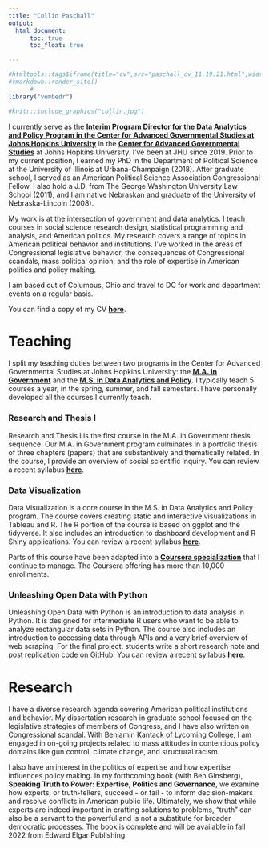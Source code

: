 ```yaml
---
title: "Collin Paschall"
output: 
  html_document:
      toc: true
      toc_float: true

---
```


```r
#htmltools::tags$iframe(title="cv",src="paschall_cv_11.19.21.html",width=1000,height=200)
#rmarkdown::render_site()
      #
library("vembedr")
```

```r
#knitr::include_graphics("collin.jpg")
```
I currently serve as the **[Interim Program Director for the Data Analytics and Policy Program in the Center for Advanced Governmental Studies at Johns Hopkins University](https://advanced.jhu.edu/directory/collin-paschall/)** in the **[Center for Advanced Governmental Studies](https://advanced.jhu.edu/about/centers/center-for-advanced-governmental-studies/)** at Johns Hopkins University. I've been at JHU since 2019. Prior to my current position, I earned my PhD in the Department of Political Science at the University of Illinois at Urbana-Champaign (2018). After graduate school, I served as an American Political Science Association Congressional Fellow. I also hold a J.D. from The George Washington University Law School (2011), and I am native Nebraskan and graduate of the University of Nebraska-Lincoln (2008).

My work is at the intersection of government and data analytics. I teach courses in social science research design, statistical programming and analysis, and American politics. My research covers a range of topics in American political behavior and institutions. I've worked in the areas of Congressional legislative behavior, the consequences of Congressional scandals, mass political opinion, and the role of expertise in American politics and policy making.

I am based out of Columbus, Ohio and travel to DC for work and department events on a regular basis.

You can find a copy of my CV **[here](http://collinpaschall.github.io/paschall_cv11.19.21.pdf)**.


# Teaching

I split my teaching duties between two programs in the Center for Advanced Governmental Studies at Johns Hopkins University: the **[M.A. in Government](https://advanced.jhu.edu/academics/graduate/ma-government/)** and the **[M.S. in Data Analytics and Policy](https://advanced.jhu.edu/academics/graduate/ms-data-analytics-policy/)**. I typically teach 5 courses a year, in the spring, summer, and fall semesters. I have personally developed all the courses I currently teach.

### Research and Thesis I

Research and Thesis I is the first course in the M.A. in Government thesis sequence. Our M.A. in Government program culminates in a portfolio thesis of three chapters (papers) that are substantively and thematically related. In the course, I provide an overview of social scientific inquiry. You can review a recent syllabus **[here](http://collinpaschall.github.io/paschall_rt1.pdf)**.

### Data Visualization

Data Visualization is a core course in the M.S. in Data Analytics and Policy program. The course covers creating static and interactive visualizations in Tableau and R. The R portion of the course is based on ggplot and the tidyverse. It also includes an introduction to dashboard development and R Shiny applications. You can review a recent syllabus **[here](https://collinpaschall.github.io/paschall_data_viz.pdf)**.

Parts of this course have been adapted into a **[Coursera specialization](https://www.coursera.org/specializations/jhu-data-visualization-dashboarding-with-r)** that I continue to manage. The Coursera offering has more than 10,000 enrollments. 

### Unleashing Open Data with Python

Unleashing Open Data with Python is an introduction to data analysis in Python. It is designed for intermediate R users who want to be able to analyze rectangular data sets in Python. The course also includes an introduction to accessing data through APIs and a very brief overview of web scraping. For the final project, students write a short research note and post replication code on GitHub. You can review a recent syllabus **[here](https://collinpaschall.github.io/paschall_python.pdf)**.

# Research

I have a diverse research agenda covering American political institutions and behavior. My dissertation research in graduate school focused on the legislative strategies of members of Congress, and I have also written on Congressional scandal. With Benjamin Kantack of Lycoming College, I am engaged in on-going projects related to mass attitudes in contentious policy domains like gun control, climate change, and structural racism. 

I also have an interest in the politics of expertise and how expertise influences policy making. In my forthcoming book (with Ben Ginsberg), **Speaking Truth to Power: Expertise, Politics and Governance**, we examine how experts, or truth-tellers, succeed - or fail - to inform decision-makers and resolve conflicts in American public life. Ultimately, we show that while experts are indeed important in crafting solutions to problems, "truth" can also be a servant to the powerful and is not a substitute for broader democratic processes. The book is complete and will be available in fall 2022 from Edward Elgar Publishing. 

